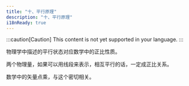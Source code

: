 ```yaml
---
title: "十、平行原理"
description: "十、平行原理"
i18nReady: true
---
```


:::caution[Caution]
This content is not yet supported in your language.
:::



物理学中描述的平行状态对应数学中的正比性质。

两个物理量，如果可以用线段来表示，相互平行的话，一定成正比关系。

数学中的矢量点乘，与这个密切相关。
